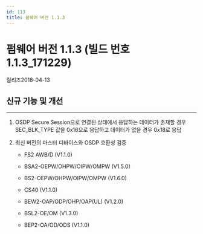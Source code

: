 ```yaml
---
id: 113
title: 펌웨어 버전 1.1.3
---
```


# 펌웨어 버전 1.1.3 (빌드 번호 1.1.3_171229)

릴리즈<Separator/>2018-04-13


## 신규 기능 및 개선

---

1. OSDP Secure Session으로 연결된 상태에서 응답하는 데이터가 존재할 경우 SEC_BLK_TYPE 값을 0x16으로 응답하고 데이터가 없을 경우 0x18로 응답

1. 최신 버전의 마스터 디바이스와 OSDP 호환성 검증

    - FS2 AWB/D (V1.1.0)

    - BSA2-OEPW/OHPW/OIPW/OMPW (V1.5.0)

    - BS2-OEPW/OHPW/OIPW/OMPW (V1.6.0)

    - CS40 (V1.1.0)

    - BEW2-OAP/ODP/OHP/OAP(UL) (V1.2.0)

    - BSL2-OE/OM (V1.3.0)

    - BEP2-OA/OD/ODS (V1.1.0)